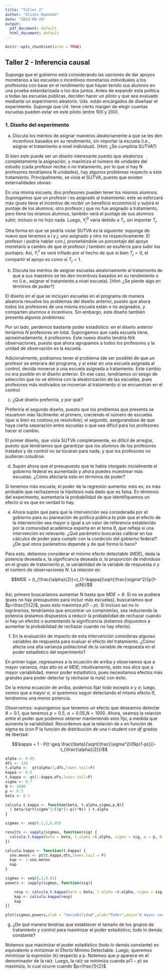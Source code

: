 ```yaml
---
title: "Taller 2"
author: "Ulises Quevedo"
date: "2023-09-24"
output:
  pdf_document: default
  html_document: default
---
```


```r
knitr::opts_chunk$set(echo = TRUE)
```

## Taller 2 - Inferencia causal

Suponga que el gobierno está considerando las opciones de dar apoyos monetarios a las escuelas o incentivos monetarios individuales a los profesores con base en el rendimiento que hayan tenido sus alumnos en una prueba estandarizada o los dos juntos. Antes de expandir esta política a todas las escuelas públicas,
deciden hacer un piloto y que sea evaluado mediante un experimento aleatorio. Uds. están encargados de diseñaar el experimento. Suponga que Ud. tiene cierto margen de elegir cuantas escuelas pueden estar en este piloto (entre 100 y 200).

### 1. Diseño del experimento

a) Discuta los méritos de asignar maestros aleatoriamente a que se les den incentivos basados en su rendimiento, sin importar la escuela (i.e., asignar el tratamiento a nivel individual). [Hint: ¿Se cumpliría SUTVA?]

Si bien este puede ser un diseño interesante puesto que aleatoriza completamente la asignación, y maximiza el número de unidades del estudio (cada profesor recibe o no tratamiento, por lo que si hay N profesores tendríamos N unidades), hay algunos problemas respecto a este tratamiento. Principalmente, se viola el SUTVA, puesto que existen externalidades obvias: 

En una misma escuela, dos profesores pueden tener los mismos alumnos. Supongamos que un profesor $i$ es asignado al tratamiento: este se esforzará más (pues tiene el incentivo de recibir un beneficio económico) y subirá el puntaje de los alumnos; otro profesor $j$ que no fue asignado a tratamiento, pero tiene los mismos alumnos, también verá el puntaje de sus alumnos subir, incluso si no hizo nada. Luego, $Y_j^0$ varia debido a $T_i$, sin importar $T_j$.

Otra forma en que se podría violar SUTVA es la siguiente: suponga de nuevo que tenemos a $i$ y $j$, uno asignado y otro no respectivamente. El profesor $i$ podría hablar con $j$, prometiéndole un porcentaje del apoyo monetario a cambio de que el profesor $j$ también se esuferce para subir los puntajes. Así, $Y_i^1$ se verá inflado por el hecho de que si bien $T_j = 0$, el compartir el apoyo es como si $T_j = 1$. 

b) Discuta los méritos de asignar escuelas aleatoriamente al tratamiento de que a sus maestros se les den incentivos basados en su rendimiento o no (i.e., asignar el tratamiento a nivel escuela). [Hint: ¿Se pierde algo en términos de poder?]

El diseño en el que se incluyen escuelas en el programa de manera aleatoria resuelve los problemas del diseño anterior, puesto que ahora todos los profesores de una misma escuela están o no asignados, y comparten alumnos e incentivos. Sin embargo, este diseño también presenta algunos problemas:

Por un lado, perdemos bastante poder estadístico: en el diseño anterior teníamos $N$ profesores en total. Supongamos que cada escuela tiene, aproximadamente, $k$ profesores. Este nuevo diseño tendría $N/k$ observaciones, puesto que ahora agrupamos a todos los profesores y la unidad de observación es la escuela. 

Adicionalmente, podríamos tener el problema (de ser posible) de que un profesor se enterara del programa, y al estar en una escuela asignada al control, decida moverse a una escuela asignada a tratamiento. Este cambio no era posible en el diseño anterior. En ese caso, tendríamos un sesgo de selección que no se elimina con la aleatorización de las escuelas, pues profesores más motivados se moverían al tratamiento si se encuentran en el control. 

c) ¿Qué diseño preferiría, y por qué?

Preferiría el segundo diseño, puesto que los problemas que presenta se resuelven más fácilmente: el primero, creciendo el número de escuelas (que si bien es costoso,es resolvible); el segundo, asegurandose de que haya cierta separación entre escuelas o que sea dificil para los profesores hacer el cambio.

El primer diseño, que viola SUTVA completamente, es difícil de arreglar, puesto que tendríamos que garantizar que los alumnos de los profesores tratados y de control no se tocaran para nada, y que los profesores no pudieran coludirse.


d) Supón ahora que el presupuesto que te había otorgado inicialmente el gobierno federal es aumentado y ahora puedes muestrear más escuelas. ¿Cómo afectaría esto en términos de poder?

Si tenemos más escuela, el poder de la regresión aumenta: esto es, es más probable que rechazemos la hipótesis nula dado que es falsa. En términos del experimento, aumentaría la probabilidad de que identifiquemos un efecto si es que en verdad lo hay. 


e) Ahora supón que para que la intervención sea considerada por el gobierno para su planeación de política pública te pide que el efecto de la intervención sea mayor o igual a un valor de referencia establecido por la comunidad académica experta en el tema $\theta$, que refleja si una intervención es relevante. ¿Qué parámetro buscarías calibrar en tus cálculos de poder para cumplir con la
condición del gobierno federal? ¿De qué otros parámetros depende y de qué forma lo hace?

Para esto, debemos considerar el mínimo efecto detectable ($MDE$), dada la potencia deseada $\kappa$, la significancia deseada $\alpha$, la proporción de individuos en el grupo de tratamiento $p$, la variabilidad de la variable de respuesta $\sigma$ y el número de observaciones $N$. La relación es: 

$$MDE = (t_{\frac{\alpha}{2}}+t_{1-\kappa})\sqrt{\frac{\sigma^2}{p(1-p)N}}$$

Así, primero buscaríamos aumentar N hasta que $MDE=\theta$. Si no se pudiera (pues no hay presupuesto para incluir más escuelas), buscaríamos que $p=\frac{1}{2}$, pues esto maximiza $p(1-p)$. Si incluso así no lo lográramos, tendríamos que encontrar un compromiso, sea reduciendo la potencia (estamos dispuestos a reducir la probabilidad de rechazar cuando sí hay un efecto) o aumentando la significancia (estamos dispuestos a aumentar la probabilidad de rechazar cuando no hay efecto). 


f) En la evaluación de impacto de esta intervención consideras algunas variables de respuesta para evaluar el efecto del tratamiento. ¿Cómo afecta una alta varianza poblacional de la variable de respuesta en el poder estadístico del experimento?

En primer lugar, regresamos a la ecuación de arriba y observamos que a mayor varianza, más alto es el $MDE$; intuitivamente, esto nos dice que a mayor variabilidad, menor poder estadístico, pues necesitamos efectos más grandes para poder detectar (y rechazar la nula) con éxito. 

De la misma ecuación de arriba, podemos fijar todo excepto $\kappa$ y $\sigma$; luego, vemos que a mayor $\sigma$, si queremos seguir detectando el mismo efecto $\theta$, tendremos una menor potencia.

Observemos: supongamos que tenemos un efecto que deseamos detectar $\theta = 0.1$,
que tenemos $p=0.5$, $\alpha=0.05$,$N=1000$. Ahora, veamos la relación entre el poder que podemos obtener manteniendo esto fijo, a medida que aumenta la variabilidad. Recordemos que la relación de $\kappa$ en función de sigma es (con P la función de distribución de una t-student con $df$ grados de libertad:

$$\kappa = 1 - P(t \geq \frac{\beta}{\sqrt{\frac{\sigma^2}{Np(1-p)}}}-t_{\frac{\alpha}{2}})$$

```r
alpha <- 0.05
dfs <- 120
t.alpha <-  qt(alpha/2,dfs,lower.tail=F)
kappa <- 0.6
t.kappa <- qt(1-kappa,dfs,lower.tail=F)
sigma <- 0.7
N <- 1000
p <- 0.5
beta <- 0.1

calcula.t.kappa <- function(beta, t.alpha,sigma,p,N){
  ( beta/sqrt(sigma^2/((p*(1-p))*N)) )-t.alpha
}

sigmas <- seq(0.1,1,0.05)

results <- sapply(sigmas, function(sig) {
  calcula.t.kappa(beta = beta, t.alpha =t.alpha, sigma = sig, p = p, N = N)
})

calcula.kappa <- function(t.kappa) {
  uno.menos <- pt(t.kappa,dfs,lower.tail = F)
  kap <- 1-uno.menos
  kap
}

sigmas <- seq(0,1,0.01)
powers <- sapply(sigmas, function(sig){

    resp <- calcula.t.kappa(beta = beta, t.alpha =t.alpha, sigma = sig, p = p, N = N)
    kap <- calcula.kappa(resp)
    kap
})

plot(sigmas,powers,xlab = "Variabilidad",ylab="Poder",main="A mayor variabilidad, menor poder")

```


g) ¿De qué manera tendrías que establecer el tamaño de los grupos de tratamiento y control para maximizar el poder estadístico, todo lo demás constante?

Notemos que maximizar el poder estadístico (todo lo demás constante) es equivalente a minizmiar el Efecto Mínimo Detectable. Luego, queremos minimizar la expresión (k) respecto a p. Notemos que $p$ aparece en el denominador de la raíz. Luego, la raíz se minimiza cuando $p(1-p)$ se maximiza, lo cual ocurre cuando $p=\frac{1}{2}$
